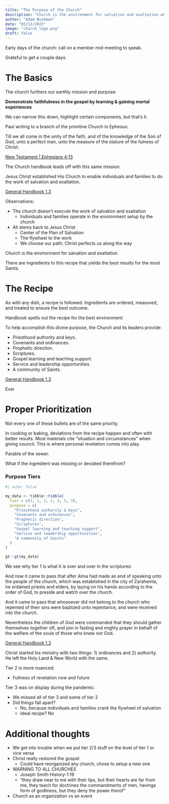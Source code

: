 ```yaml
---
title: "The Purpose of the Church"
description: "Church is the environment for salvation and exaltation wherein individuals and families crank the flywheel of both, which is Jesus Christ."
author: "Adam Bushman"
date: "03/12/2023"
image: "church_logo.png"
draft: false
---
```


Early days of the church: call on a member mid-meeting to speak.

Grateful to get a couple days.


# The Basics

The church furthers our earthly mission and purpose:

**Demonstrate faithfulness in the gospel by learning & gaining mortal experiences**

We can narrow this down, highlight certain components, but that's it.

Paul writing to a branch of the primitive Church in Ephesus:

::::::: {.card .bg-light .mb-3}
::::: {.card-body}
::: {.h4 .card-title}

Till we all come in the unity of the faith, and of the knowledge of the Son of God, unto a perfect man, unto the measure of the stature of the fulness of Christ:

:::
::: {.p .card-text}
[New Testament | Ephesians 4:13](https://www.churchofjesuschrist.org/study/scriptures/nt/eph/4?lang=eng)
:::
:::::
:::::::

The Church handbook leads off with this same mission:

::::::: {.card .bg-light .mb-3}
::::: {.card-body}
::: {.h4 .card-title}

Jesus Christ established His Church to enable individuals and families to do the work of salvation and exaltation.

:::
::: {.p .card-text}
[General Handbook 1.3](https://www.churchofjesuschrist.org/study/manual/general-handbook/1-work-of-salvation-and-exaltation?lang=eng#title_number8)
:::
:::::
:::::::

Observations:

*   The church doesn't execute the work of salvation and exaltation
    -   Individuals and families operate in the environment setup by the church
*   All stems back to Jesus Christ
    -   Center of the Plan of Salvation
    -   The flywheel to the work
    -   We choose our path; Christ perfects us along the way

Church is the environment for salvation and exaltation.

There are ingredients to this recipe that yields the best results for the most Saints.


# The Recipe

As with any dish, a recipe is followed. Ingredients are ordered, measured, and treated to ensure the best outcome.

Handbook spells out the recipe for the best environment:

::::::: {.card .bg-light .mb-3}
::::: {.card-body}
::: {.h4 .card-title}

To help accomplish this divine purpose, the Church and its leaders provide:

*   Priesthood authority and keys.
*   Covenants and ordinances.
*   Prophetic direction.
*   Scriptures.
*   Gospel learning and teaching support.
*   Service and leadership opportunities.
*   A community of Saints.

:::
::: {.p .card-text}
[General Handbook 1.3](https://www.churchofjesuschrist.org/study/manual/general-handbook/1-work-of-salvation-and-exaltation?lang=eng#title_number8)
:::
:::::
:::::::

Ever


# Proper Prioritization

Not every one of these bullets are of the same priority. 

In cooking or baking, deviations from the recipe happen and often with better results. Most materials cite "situation and circumstances" when giving council. This is where personal revelation comes into play.

Parable of the sewer.

What if the ingredient was missing or deviated therefrom?

### Purpose Tiers

```r
#| echo: false

my_data <- tibble::tibble(
  tier = c(1, 1, 2, 2, 3, 3, 3), 
  purpose = c(
    "Priesthood authority & keys", 
    "Covenants and ordinances", 
    "Prophetic direction", 
    "Scriptures", 
    "Gospel learning and teaching support", 
    "Service and leadership opportunities", 
    "A community of Saints"
  )
)

gt::gt(my_data)

```

We see why tier 1 is what it is over and over in the scriptures:

::::::: {.card .bg-light .mb-3}
::::: {.card-body}
::: {.h4 .card-title}

And now it came to pass that after Alma had made an end of speaking unto the people of the church, which was established in the city of Zarahemla, he ordained priests and elders, by laying on his hands according to the order of God, to preside and watch over the church.

And it came to pass that whosoever did not belong to the church who repented of their sins were baptized unto repentance, and were received into the church.

Nevertheless the children of God were commanded that they should gather themselves together oft, and join in fasting and mighty prayer in behalf of the welfare of the souls of those who knew not God.

:::
::: {.p .card-text}
[General Handbook 1.3](https://www.churchofjesuschrist.org/study/manual/general-handbook/1-work-of-salvation-and-exaltation?lang=eng#title_number8)
:::
:::::
:::::::

Christ started his ministry with two things: 1) ordinances and 2) authority. He left the Holy Land & New World with the same.

Tier 2 is more nuanced:

*   Fullness of revelation now and future

Tier 3 was on display during the pandemic:

*   We missed all of tier 3 and some of tier 2
*   Did things fall apart?
    -   No, because individuals and families crank the flywheel of salvation
    -   Ideal recipe? No


# Additional thoughts

*   We get into trouble when we put tier 2/3 stuff on the level of tier 1 or vice versa
*   Christ really restored the gospel
    -   Could have reorganized any church, chose to setup a new one
*   WARNING TO ALL CHURCHES
    -   Joseph Smith History-1:19
    -   "they draw near to me with their lips, but their hearts are far from me, they teach for doctrines the commandments of men, havinga form of godliness, but they deny the power therof"
*   Church as an organization vs an event
